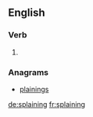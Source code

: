 ==English==

===Verb===
{{head|en}}

# {{present participle of|splain|lang=en}}

===Anagrams===
* [[plainings#English|plainings]]

[[de:splaining]]
[[fr:splaining]]
